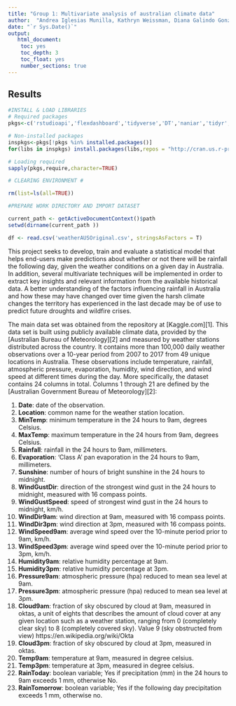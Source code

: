 ```yaml
---
title: "Group 1: Multivariate analysis of australian climate data"
author:  "Andrea Iglesias Munilla, Kathryn Weissman, Diana Galindo González, Mateo Jácome González y Pedro González Prado"
date: "`r Sys.Date()`"
output:
   html_document:
    toc: yes
    toc_depth: 3
    toc_float: yes
    number_sections: true
---
```


## Results {.tabset}

```r
#INSTALL & LOAD LIBRARIES
# Required packages
pkgs<-c('rstudioapi','flexdashboard','tidyverse','DT','naniar','tidyr','sf','ggplot2','cowplot', 'googleway', 'ggrepel', 'VIM','ggspatial', 'libwgeom', 'sf', 'rnaturalearth','rnaturalearthdata','gridExtra','grid','lattice','FactoMineR','factoextra','corplot','heatmaply','ade4','corrplot')

# Non-installed packages
inspkgs<-pkgs[!pkgs %in% installed.packages()]
for(libs in inspkgs) install.packages(libs,repos = "http://cran.us.r-project.org")

# Loading required
sapply(pkgs,require,character=TRUE)


```


```r

# CLEARING ENVIRONMENT #

rm(list=ls(all=TRUE))

#PREPARE WORK DIRECTORY AND IMPORT DATASET

current_path <- getActiveDocumentContext()$path 
setwd(dirname(current_path ))

df <- read.csv('weatherAUSOriginal.csv', stringsAsFactors = T)
```

This project seeks to develop, train and evaluate a statistical model that helps end-users make predictions about whether or not there will be rainfall the following day, given the weather conditions on a given day in Australia. In addition, several multivariate techniques will be implemented in order to extract key insights and relevant information from the available historical data. A better understanding of the factors influencing rainfall in Australia and how these may have changed over time given the harsh climate changes the territory has experienced in the last decade may be of use to predict future droughts and wildfire crises. 

The main data set was obtained from the repository at [Kaggle.com][1]. This data set is built using publicly available climate data, provided by the [Australian Bureau of Meteorology][2] and measured by weather stations distributed across the country. It contains more than 100,000 daily weather observations over a 10-year period from 2007 to 2017 from 49 unique locations in Australia. These observations include temperature, rainfall, atmospheric pressure, evaporation, humidity, wind direction, and wind speed at different times during the day.  More specifically, the dataset contains 24 columns in total. Columns 1 through 21 are defined by the [Australian Government Bureau of Meteorology][2]:


1. **Date**: date of the observation. 
2. **Location**: common name for the weather station location. 
3. **MinTemp**: minimum temperature in the 24 hours to 9am, degrees Celsius.
4. **MaxTemp**: maximum temperature in the 24 hours from 9am, degrees Celsius.
5. **Rainfall**: rainfall in the 24 hours to 9am, millimeters. 
6. **Evaporation**: 'Class A' pan evaporation in the 24 hours to 9am, millimeters.
7. **Sunshine**: number of hours of bright sunshine in the 24 hours to midnight.
8. **WindGustDir**: direction of the strongest wind gust in the 24 hours to midnight, 
measured with 16 compass points.  
9. **WindGustSpeed**: speed of strongest wind gust in the 24 hours to midnight, km/h.
10. **WindDir9am**: wind direction  at 9am, measured with 16 compass points. 
11. **WindDir3pm**: wind direction at 3pm, measured with 16 compass points. 
12. **WindSpeed9am**: average wind speed over the 10-minute period prior to 9am, km/h.
13. **WindSpeed3pm**: average wind speed over the 10-minute period prior to 3pm, km/h.
14. **Humidity9am**: relative humidity percentage at 9am. 
15. **Humidity3pm**: relative humidity percentage at 3pm.
16. **Pressure9am**:  atmospheric pressure (hpa) reduced to mean sea level at 9am.
17. **Pressure3pm**: atmospheric pressure (hpa) reduced to mean sea level at 3pm.
18. **Cloud9am**: fraction of sky obscured by cloud at 9am, measured in oktas, a unit of eights that describes the amount of cloud cover at any given location such as a weather station, ranging from 0 (completely clear sky) to 8 (completely covered sky). Value 9 (sky obstructed from view) https://en.wikipedia.org/wiki/Okta 
19. **Cloud3pm**: fraction of sky obscured by cloud at 3pm, measured in oktas.
20. **Temp9am**: temperature at 9am, measured in degree celsius. 
21. **Temp3pm**: temperature at 3pm, measured in degree celsius.
22. **RainToday**: boolean variable; Yes if precipitation (mm) in the 24 hours to 9am exceeds 1 mm, otherwise No. 
23. **RainTomorrow**: boolean variable; Yes if the following day precipitation exceeds 1 mm, otherwise no. 


